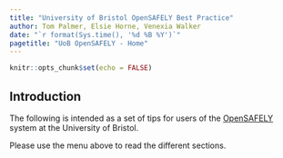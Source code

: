 ```yaml
---
title: "University of Bristol OpenSAFELY Best Practice"
author: Tom Palmer, Elsie Horne, Venexia Walker
date: "`r format(Sys.time(), '%d %B %Y')`"
pagetitle: "UoB OpenSAFELY - Home"
---
```


```r
knitr::opts_chunk$set(echo = FALSE)
```

## Introduction 

The following is intended as a set of tips for users of the [OpenSAFELY](https://www.opensafely.org/) system at the University of Bristol.

Please use the menu above to read the different sections.
